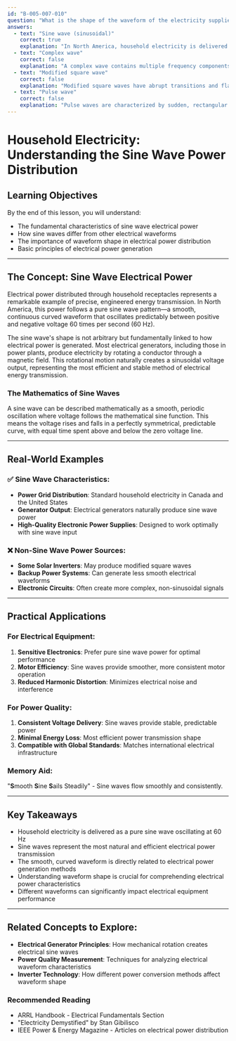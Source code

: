 ```yaml
---
id: "B-005-007-010"
question: "What is the shape of the waveform of the electricity supplied from a household receptacle?"
answers:
  - text: "Sine wave (sinusoidal)"
    correct: true
    explanation: "In North America, household electricity is delivered as a pure sine wave with a standard frequency of 60 Hz, alternating between positive and negative voltage 60 times per second. This smooth, continuous curved waveform represents the most efficient and stable form of electrical power distribution, minimizing harmonic distortion and providing consistent power quality for electronic devices and appliances."
  - text: "Complex wave"
    correct: false
    explanation: "A complex wave contains multiple frequency components and irregular shape, which does not describe standard household electrical power. While complex waves exist in some electrical systems, standard household electricity maintains a pure, predictable sine wave pattern."
  - text: "Modified square wave"
    correct: false
    explanation: "Modified square waves have abrupt transitions and flat top/bottom sections, unlike the smooth curve of standard household electricity. This type of waveform is typically associated with some lower-quality inverters or specialized power generation systems, not standard electrical grid power."
  - text: "Pulse wave"
    correct: false
    explanation: "Pulse waves are characterized by sudden, rectangular voltage transitions with significant time spent at zero voltage, which is not representative of standard household electrical power distribution. Household electricity maintains a continuous, smooth voltage transition typical of a sine wave."
---
```


# Household Electricity: Understanding the Sine Wave Power Distribution

## Learning Objectives
By the end of this lesson, you will understand:
- The fundamental characteristics of sine wave electrical power
- How sine waves differ from other electrical waveforms
- The importance of waveform shape in electrical power distribution
- Basic principles of electrical power generation

---

## The Concept: Sine Wave Electrical Power

Electrical power distributed through household receptacles represents a remarkable example of precise, engineered energy transmission. In North America, this power follows a pure sine wave pattern—a smooth, continuous curved waveform that oscillates predictably between positive and negative voltage 60 times per second (60 Hz).

The sine wave's shape is not arbitrary but fundamentally linked to how electrical power is generated. Most electrical generators, including those in power plants, produce electricity by rotating a conductor through a magnetic field. This rotational motion naturally creates a sinusoidal voltage output, representing the most efficient and stable method of electrical energy transmission.

### The Mathematics of Sine Waves

A sine wave can be described mathematically as a smooth, periodic oscillation where voltage follows the mathematical sine function. This means the voltage rises and falls in a perfectly symmetrical, predictable curve, with equal time spent above and below the zero voltage line.

---

## Real-World Examples

### ✅ Sine Wave Characteristics:
- **Power Grid Distribution**: Standard household electricity in Canada and the United States
- **Generator Output**: Electrical generators naturally produce sine wave power
- **High-Quality Electronic Power Supplies**: Designed to work optimally with sine wave input

### ❌ Non-Sine Wave Power Sources:
- **Some Solar Inverters**: May produce modified square waves
- **Backup Power Systems**: Can generate less smooth electrical waveforms
- **Electronic Circuits**: Often create more complex, non-sinusoidal signals

---

## Practical Applications

### For Electrical Equipment:
1. **Sensitive Electronics**: Prefer pure sine wave power for optimal performance
2. **Motor Efficiency**: Sine waves provide smoother, more consistent motor operation
3. **Reduced Harmonic Distortion**: Minimizes electrical noise and interference

### For Power Quality:
1. **Consistent Voltage Delivery**: Sine waves provide stable, predictable power
2. **Minimal Energy Loss**: Most efficient power transmission shape
3. **Compatible with Global Standards**: Matches international electrical infrastructure

### Memory Aid:
"**S**mooth **S**ine **S**ails Steadily" - Sine waves flow smoothly and consistently.

---

## Key Takeaways

- Household electricity is delivered as a pure sine wave oscillating at 60 Hz
- Sine waves represent the most natural and efficient electrical power transmission
- The smooth, curved waveform is directly related to electrical power generation methods
- Understanding waveform shape is crucial for comprehending electrical power characteristics
- Different waveforms can significantly impact electrical equipment performance

---

## Related Concepts to Explore:
- **Electrical Generator Principles**: How mechanical rotation creates electrical sine waves
- **Power Quality Measurement**: Techniques for analyzing electrical waveform characteristics
- **Inverter Technology**: How different power conversion methods affect waveform shape

### Recommended Reading
- ARRL Handbook - Electrical Fundamentals Section
- "Electricity Demystified" by Stan Gibilisco
- IEEE Power & Energy Magazine - Articles on electrical power distribution